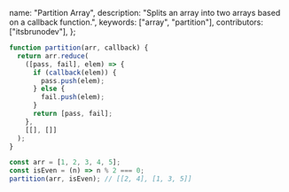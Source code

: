   name: "Partition Array",
  description: "Splits an array into two arrays based on a callback function.",
  keywords: ["array", "partition"],
  contributors: ["itsbrunodev"],
};

```js
function partition(arr, callback) {
  return arr.reduce(
    ([pass, fail], elem) => {
      if (callback(elem)) {
        pass.push(elem);
      } else {
        fail.push(elem);
      }
      return [pass, fail];
    },
    [[], []]
  );
}
```

```js
const arr = [1, 2, 3, 4, 5];
const isEven = (n) => n % 2 === 0;
partition(arr, isEven); // [[2, 4], [1, 3, 5]]
```
